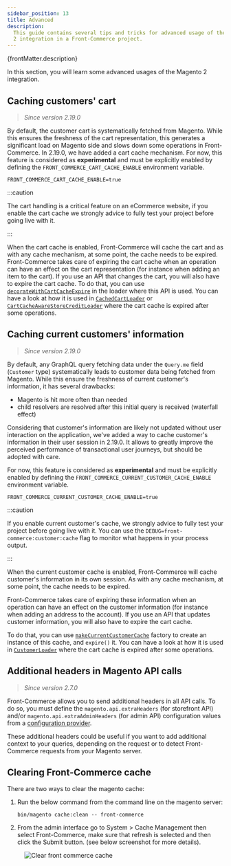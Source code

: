```yaml
---
sidebar_position: 13
title: Advanced
description:
  This guide contains several tips and tricks for advanced usage of the Magento
  2 integration in a Front-Commerce project.
---
```


<p>{frontMatter.description}</p>


In this section, you will learn some advanced usages of the Magento 2
integration.

## Caching customers' cart

> _Since version 2.19.0_

By default, the customer cart is systematically fetched from Magento. While this
ensures the freshness of the cart representation, this generates a significant
load on Magento side and slows down some operations in Front-Commerce. In
2.19.0, we have added a cart cache mechanism. For now, this feature is
considered as **experimental** and must be explicitly enabled by defining the
`FRONT_COMMERCE_CART_CACHE_ENABLE` environment variable.

```shell title=.env
FRONT_COMMERCE_CART_CACHE_ENABLE=true
```

:::caution

The cart handling is a critical feature on an eCommerce website, if you enable
the cart cache we strongly advice to fully test your project before going live
with it.

:::

When the cart cache is enabled, Front-Commerce will cache the cart and as with
any cache mechanism, at some point, the cache needs to be expired.
Front-Commerce takes care of expiring the cart cache when an operation can have
an effect on the cart representation (for instance when adding an item to the
cart). If you use an API that changes the cart, you will also have to expire the
cart cache. To do that, you can use
[`decorateWithCartCacheExpire`](https://gitlab.blackswift.cloud/front-commerce/front-commerce/-/blob/main/src/server/modules/magento2/cart/cache/decorateWithCartCacheExpire.js)
in the loader where this API is used. You can have a look at how it is used in
[`CachedCartLoader`](https://gitlab.blackswift.cloud/front-commerce/front-commerce/-/blob/d8d74295d36455419f5e80c4d28e69987976b59c/src/server/modules/magento2/cart/loaders/CachedCartLoader.js#L20-24)
or
[`CartCacheAwareStoreCreditLoader`](https://gitlab.blackswift.cloud/front-commerce/front-commerce/-/blob/d29c30a0c6a513472b66f10441bd2c620903b11c/src/server/modules/magento2-commerce/store-credit/loaders/CartCacheAwareStoreCreditLoader.js#L43-51)
where the cart cache is expired after some operations.

## Caching current customers' information

> _Since version 2.19.0_

By default, any GraphQL query fetching data under the `Query.me` field (`Customer` type) systematically leads to customer data being fetched from Magento. While this ensure the freshness of current customer's information, it has several drawbacks:
- Magento is hit more often than needed
- child resolvers are resolved after this initial query is received (waterfall effect)

Considering that customer's information are likely not updated without user interaction on the application, we've added a way to cache customer's information in their user session in 2.19.0. It allows to greatly improve the perceived performance of transactional user journeys, but should be adopted with care.

For now, this feature is considered as **experimental** and must be explicitly enabled by defining the `FRONT_COMMERCE_CURRENT_CUSTOMER_CACHE_ENABLE` environment variable.

```shell title=.env
FRONT_COMMERCE_CURRENT_CUSTOMER_CACHE_ENABLE=true
```

:::caution

If you enable current customer's cache, we strongly advice to fully test your project before going live with it. You can use the `DEBUG=front-commerce:customer:cache` flag to monitor what happens in your process output.

:::

When the current customer cache is enabled, Front-Commerce will cache customer's information in its own session. As with any cache mechanism, at some point, the cache needs to be expired.

Front-Commerce takes care of expiring these information when an operation can have an effect on the customer information (for instance when adding an address to the account). If you use an API that updates customer information, you will also have to expire the
cart cache.

To do that, you can use [`makeCurrentCustomerCache`](https://gitlab.blackswift.cloud/front-commerce/front-commerce/-/blob/main/src/server/modules/magento2/customer/cache/makeCurrentCustomerCache.js) factory to create an instance of this cache, and `expire()` it. You can have a look at how it is used in [`CustomerLoader`](https://gitlab.blackswift.cloud/front-commerce/front-commerce/-/blob/main/src/server/modules/magento2/customer/loaders/CustomerLoader.js) where the cart cache is expired after some operations.

## Additional headers in Magento API calls

> _Since version 2.7.0_

Front-Commerce allows you to send additional headers in all API calls. To do so,
you must define the `magento.api.extraHeaders` (for storefront API) and/or
`magento.api.extraAdminHeaders` (for admin API) configuration values from a
[configuration provider](/docs/advanced/server/configurations#what-is-a-configuration-provider).

These additional headers could be useful if you want to add additional context
to your queries, depending on the request or to detect Front-Commerce requests
from your Magento server.

## Clearing Front-Commerce cache

There are two ways to clear the magento cache:

1. Run the below command from the command line on the magento server:

   ```shell
   bin/magento cache:clean -- front-commerce
   ```

2. From the admin interface go to System > Cache Management then select
   Front-Commerce, make sure that refresh is selected and then click the Submit
   button. (see below screenshot for more details).

<Figure>

![Clear front commerce cache](./assets/clear-fc-cache.jpg)

</Figure>
